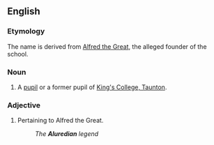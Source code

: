 ==English==

===Etymology===
The name is derived from [[w:Alfred the Great|Alfred the Great]], the alleged founder of the school.

===Noun===
{{en-proper noun}}

# A [[pupil]] or a former pupil of [[w:King's College, Taunton|King's College, Taunton]].

===Adjective===
{{en-adj}}

# Pertaining to Alfred the Great.
#: ''The '''Aluredian''' legend''